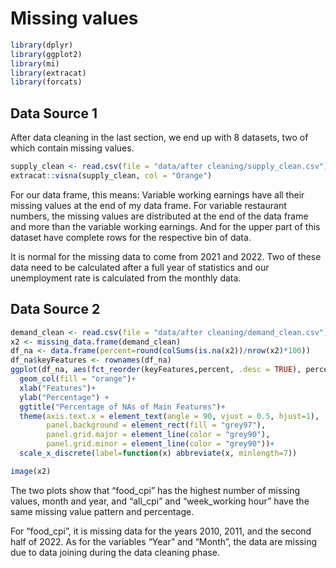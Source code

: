 # Missing values

```{r}
library(dplyr)
library(ggplot2)
library(mi)
library(extracat)
library(forcats)
```

## Data Source 1 

After data cleaning in the last section, we end up with 8 datasets, two of which contain missing values.

```{r}
supply_clean <- read.csv(file = "data/after cleaning/supply_clean.csv")
extracat::visna(supply_clean, col = "Orange")
```

For our data frame, this means: Variable working earnings have all their missing values at the end of my data frame. For variable restaurant numbers, the missing values are distributed at the end of the data frame and more than the variable working earnings. And for the upper part of this dataset have complete rows for the respective bin of data. 

It is normal for the missing data to come from 2021 and 2022. Two of these data need to be calculated after a full year of statistics and our unemployment rate is calculated from the monthly data.

## Data Source 2

```{r}
demand_clean <- read.csv(file = "data/after cleaning/demand_clean.csv")
x2 <- missing_data.frame(demand_clean)
df_na <- data.frame(percent=round(colSums(is.na(x2))/nrow(x2)*100))
df_na$keyFeatures <- rownames(df_na)
ggplot(df_na, aes(fct_reorder(keyFeatures,percent, .desc = TRUE), percent)) + 
  geom_col(fill = "orange")+
  xlab("Features")+
  ylab("Percentage") + 
  ggtitle("Percentage of NAs of Main Features")+
  theme(axis.text.x = element_text(angle = 90, vjust = 0.5, hjust=1),
        panel.background = element_rect(fill = "grey97"),
        panel.grid.major = element_line(color = "grey90"),
        panel.grid.minor = element_line(color = "grey90"))+
  scale_x_discrete(label=function(x) abbreviate(x, minlength=7))
```

```{r}
image(x2)
```

The two plots show that "food_cpi" has the highest number of missing values, month and year, and "all_cpi" and "week_working hour" have the same missing value pattern and percentage. 

For "food_cpi", it is missing data for the years 2010, 2011, and the second half of 2022. As for the variables "Year" and "Month", the data are missing due to data joining during the data cleaning phase. 
